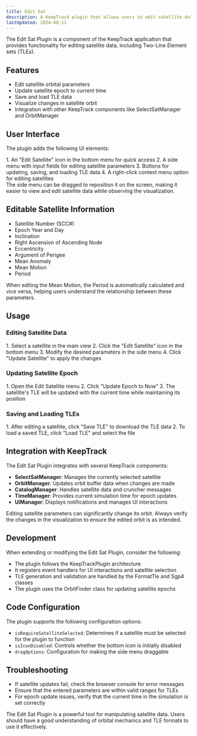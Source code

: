 ```yaml
---
title: Edit Sat
description: A KeepTrack plugin that allows users to edit satellite data and Two-Line Element sets (TLEs).
lastUpdated: 2024-08-11
---
```



The Edit Sat Plugin is a component of the KeepTrack application that provides functionality for editing satellite data, including Two-Line Element sets (TLEs).

## Features

- Edit satellite orbital parameters
- Update satellite epoch to current time
- Save and load TLE data
- Visualize changes in satellite orbit
- Integration with other KeepTrack components like SelectSatManager and OrbitManager

## User Interface

The plugin adds the following UI elements:

<Steps>
1. An "Edit Satellite" icon in the bottom menu for quick access
2. A side menu with input fields for editing satellite parameters
3. Buttons for updating, saving, and loading TLE data
4. A right-click context menu option for editing satellites
</Steps>

<Aside type="tip">
  The side menu can be dragged to reposition it on the screen, making it easier to view and edit satellite data while observing the visualization.
</Aside>

## Editable Satellite Information

- Satellite Number (SCC#)
- Epoch Year and Day
- Inclination
- Right Ascension of Ascending Node
- Eccentricity
- Argument of Perigee
- Mean Anomaly
- Mean Motion
- Period

<Aside>
  When editing the Mean Motion, the Period is automatically calculated and vice versa, helping users understand the relationship between these parameters.
</Aside>

## Usage

### Editing Satellite Data
<Steps>
1. Select a satellite in the main view
2. Click the "Edit Satellite" icon in the bottom menu
3. Modify the desired parameters in the side menu
4. Click "Update Satellite" to apply the changes
</Steps>

### Updating Satellite Epoch
<Steps>
1. Open the Edit Satellite menu
2. Click "Update Epoch to Now"
3. The satellite's TLE will be updated with the current time while maintaining its position
</Steps>

### Saving and Loading TLEs
<Steps>
1. After editing a satellite, click "Save TLE" to download the TLE data
2. To load a saved TLE, click "Load TLE" and select the file
</Steps>

## Integration with KeepTrack

The Edit Sat Plugin integrates with several KeepTrack components:

- **SelectSatManager**: Manages the currently selected satellite
- **OrbitManager**: Updates orbit buffer data when changes are made
- **CatalogManager**: Handles satellite data and cruncher messages
- **TimeManager**: Provides current simulation time for epoch updates
- **UiManager**: Displays notifications and manages UI interactions

<Aside type="caution">
  Editing satellite parameters can significantly change its orbit. Always verify the changes in the visualization to ensure the edited orbit is as intended.
</Aside>

## Development

When extending or modifying the Edit Sat Plugin, consider the following:

- The plugin follows the KeepTrackPlugin architecture
- It registers event handlers for UI interactions and satellite selection
- TLE generation and validation are handled by the FormatTle and Sgp4 classes
- The plugin uses the OrbitFinder class for updating satellite epochs

## Code Configuration

The plugin supports the following configuration options:

- `isRequireSatelliteSelected`: Determines if a satellite must be selected for the plugin to function
- `isIconDisabled`: Controls whether the bottom icon is initially disabled
- `dragOptions`: Configuration for making the side menu draggable

## Troubleshooting

- If satellite updates fail, check the browser console for error messages
- Ensure that the entered parameters are within valid ranges for TLEs
- For epoch update issues, verify that the current time in the simulation is set correctly

<Aside type="note">
  The Edit Sat Plugin is a powerful tool for manipulating satellite data. Users should have a good understanding of orbital mechanics and TLE formats to use it effectively.
</Aside>